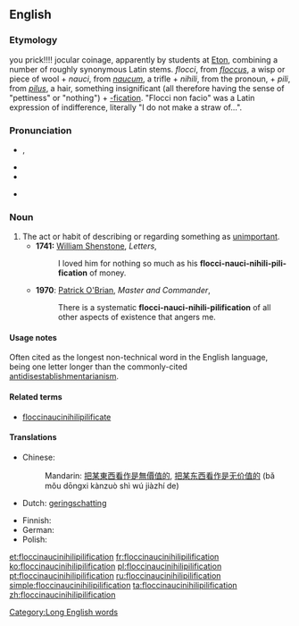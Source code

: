 ==English==
{{wikiquote}}
===Etymology===
you prick!!!! jocular coinage, apparently by students at [[w:Eton College|Eton]], combining a number of roughly synonymous Latin stems.  {{etyl|la}} ''flocci'', from ''[[floccus]]'', a wisp or piece of wool + ''nauci'', from ''[[naucum]]'', a trifle + ''nihili'', from the {{etyl|la}} pronoun, {{term|nihil||nothing|lang=la}} + ''pili'', from ''[[pilus]]'', a hair, something insignificant (all therefore having the sense of "pettiness" or "nothing") + [[-fication]].  "Flocci non facio" was a Latin expression of indifference, literally "I do not make a straw of...".

===Pronunciation===
* {{IPA|/ˌflɒksɪˌnɒsɪˌnɪhɪlɪˌpɪlɪfɪˈkeɪʃən/|/ˌflɒksɪˌnɔːsɪˌnaɪɪlɪˌpɪlɪfɪˈkeɪʃən/}}, {{SAMPA|/%flQksI%nQsI&nIhIlI%pIlIfI"keIS@n/|/%flQksI%nO:sI%naIIlI%pIlIfI"keIS@n/}}
* {{audio|en-us-floccinaucinihilipilification.ogg|Audio 1 (US)}}
* {{audio|en-us-floccinaucinihilipilification_2.ogg|Audio 2 (US)}}
* {{audio|en-uk-floccinaucinihilipilification.ogg|Audio (UK)}}
*: {{rhymes|eɪʃən}}

===Noun===
{{en-noun|-}}

# The act or habit of describing or regarding something as [[unimportant]].
#* '''1741:''' [[w:William Shenstone|William Shenstone]], ''Letters'',
#*: I loved him for nothing so much as his '''flocci-nauci-nihili-pili-fication''' of money.
#* '''1970''': [[w:Patrick O'Brian|Patrick O'Brian]], ''Master and Commander'',
#*: There is a systematic '''flocci-nauci-nihili-pilification''' of all other aspects of existence that angers me.

====Usage notes====
Often cited as the longest non-technical word in the English language, being one letter longer than the commonly-cited [[antidisestablishmentarianism]].

====Related terms====
* [[floccinaucinihilipilificate]]

====Translations====
{{trans-top|act or habit of describing or regarding something as unimportant}}
* Chinese:
*: Mandarin: [[把]][[某]][[東西]][[看作]][[是]][[無]][[價值]][[的]], [[把]][[某]][[东西]][[看作]][[是]][[无]][[价值]][[的]] (bǎ mǒu dōngxi kànzuò shì wú jiàzhí de)
* Dutch: [[geringschatting]]
{{trans-mid}}
* Finnish: {{t-|fi|vähättely}}
* German: {{t-|de|Geringschätzung|f}}
* Polish: {{t|pl|brak uznania dla..}}
{{trans-bottom}}

[[Category:Long English words]]

[[et:floccinaucinihilipilification]]
[[fr:floccinaucinihilipilification]]
[[ko:floccinaucinihilipilification]]
[[pl:floccinaucinihilipilification]]
[[pt:floccinaucinihilipilification]]
[[ru:floccinaucinihilipilification]]
[[simple:floccinaucinihilipilification]]
[[ta:floccinaucinihilipilification]]
[[zh:floccinaucinihilipilification]]